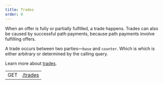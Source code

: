 ```yaml
---
title: Trades
order: 0
---
```



When an offer is fully or partially fulfilled, a trade happens. Trades can also
be caused by successful path payments, because path payments involve fulfilling
offers.

A trade occurs between two parties—`base` and `counter`. Which is which is
either arbitrary or determined by the calling query.

Learn more about [trades](../../../docs/glossary/trades.mdx).

<EndpointsTable title="Endpoints">

|     |                       |
| --- | --------------------- |
| GET | [/trades](./list.mdx) |

</EndpointsTable>
